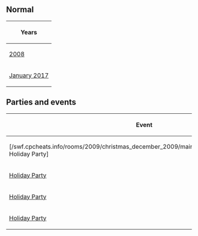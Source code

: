 

==Normal==
<center>
{|class="wikitable" border="1"
!Years
|-
|[[Media:RoomsShipquarters.swf|2008]]
|-
|[[Media:RoomsShipquarters-January2017.swf|January 2017]]
|}
</center>

==Parties and events==
<center>
{|class="wikitable" border="1"
!Event
!Year(s)
|-
|[/swf.cpcheats.info/rooms/2009/christmas_december_2009/main_party/rooms/shipquarters.swf Holiday Party]||2009
|-
|[[Media:HolidayParty2010ShipQuarters.swf|Holiday Party]]||2010
|-
|[[Media:HolidayParty2011ShipQuarters.swf|Holiday Party]]||2011
|-
|[[Media:HolidayParty2012ShipQuarters.swf|Holiday Party]]||2012
|}
</center>

{{Places}}